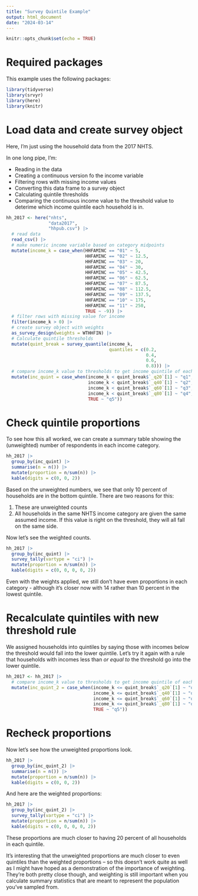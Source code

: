 ```yaml
---
title: "Survey Quintile Example"
output: html_document
date: "2024-03-14"
---
```


```r
knitr::opts_chunk$set(echo = TRUE)
```

# Required packages

This example uses the following packages:

```r
library(tidyverse)
library(srvyr)
library(here)
library(knitr)
```

# Load data and create survey object

Here, I'm just using the household data from the 2017 NHTS.

In one long pipe, I'm: 

* Reading in the data
* Creating a continuous version fo the income variable
* Filtering rows with missing income values
* Converting this data frame to a survey object 
* Calculating quintile thresholds
* Comparing the continuous income value to the threshold value to deterime 
which income quintile each household is in.

```r
hh_2017 <- here("nhts",
                "data2017",
                "hhpub.csv") |>
  # read data
  read_csv() |> 
  # make numeric income variable based on category midpoints
  mutate(income_k = case_when(HHFAMINC == "01" ~ 5, 
                              HHFAMINC == "02" ~ 12.5,
                              HHFAMINC == "03" ~ 20,
                              HHFAMINC == "04" ~ 30,
                              HHFAMINC == "05" ~ 42.5,
                              HHFAMINC == "06" ~ 62.5,
                              HHFAMINC == "07" ~ 87.5,
                              HHFAMINC == "08" ~ 112.5,
                              HHFAMINC == "09" ~ 137.5,
                              HHFAMINC == "10" ~ 175,
                              HHFAMINC == "11" ~ 250,
                              TRUE ~ -9)) |>
  # filter rows with missing value for income
  filter(income_k > 0) |> 
  # create survey object with weights
  as_survey_design(weights = WTHHFIN) |> 
  # Calculate quintile thresholds
  mutate(quint_break = survey_quantile(income_k, 
                                       quantiles = c(0.2, 
                                                     0.4, 
                                                     0.6, 
                                                     0.8))) |>
  # compare income_k value to thresholds to get income quintile of each HH
  mutate(inc_quint = case_when(income_k < quint_break$`_q20`[1] ~ "q1",
                               income_k < quint_break$`_q40`[1] ~ "q2",
                               income_k < quint_break$`_q60`[1] ~ "q3",
                               income_k < quint_break$`_q80`[1] ~ "q4",
                               TRUE ~ "q5"))
```

# Check quintile proportions

To see how this all worked, we can create a summary table showing the 
(unweighted) number of respondents in each income category.

```r
hh_2017 |>
  group_by(inc_quint) |>
  summarise(n = n()) |>
  mutate(proportion = n/sum(n)) |>
  kable(digits = c(0, 0, 2))
```

Based on the unweighted numbers, we see that only 10 percent of households
are in the bottom quintile. There are two reasons for this: 

1. These are unweighted counts
2. All households in the same NHTS income category are given the same 
assumed income. If this value is right on the threshold, they will all
fall on the same side.

Now let's see the weighted counts.

```r
hh_2017 |>
  group_by(inc_quint) |>
  survey_tally(vartype = "ci") |>
  mutate(proportion = n/sum(n)) |>
  kable(digits = c(0, 0, 0, 0, 2))
```

Even with the weights applied, we still don't have even proportions in each 
category - although it's closer now with 14 rather than 10 percent in the lowest
quintile. 

# Recalculate quintiles with new threshold rule

We assigned households into quintiles by saying those with incomes below the
threshold would fall into the lower quintile. Let's try it again with a rule that
households with incomes less than _or equal to_ the threshold go into the 
lower quintile.

```r
hh_2017 <- hh_2017 |>
  # compare income_k value to thresholds to get income quintile of each HH
  mutate(inc_quint_2 = case_when(income_k <= quint_break$`_q20`[1] ~ "q1",
                                 income_k <= quint_break$`_q40`[1] ~ "q2",
                                 income_k <= quint_break$`_q60`[1] ~ "q3",
                                 income_k <= quint_break$`_q80`[1] ~ "q4",
                                 TRUE ~ "q5"))
```


# Recheck proportions

Now let's see how the unweighted proportions look.

```r
hh_2017 |>
  group_by(inc_quint_2) |>
  summarise(n = n()) |>
  mutate(proportion = n/sum(n)) |>
  kable(digits = c(0, 0, 2))
```

And here are the weighted proportions:

```r
hh_2017 |>
  group_by(inc_quint_2) |>
  survey_tally(vartype = "ci") |>
  mutate(proportion = n/sum(n)) |>
  kable(digits = c(0, 0, 0, 0, 2))
```


These proportions are much closer to having 20 percent of all households in 
each quintile.

It's interesting that the unweighted proportions are much closer to even
quintiles than the weighted proportions -- so this doesn't work quite as well
as I might have hoped as a demonstration of the importance of weighting. They're
both pretty close though, and weighting is still important when you calculate
summary statistics that are meant to represent the population you've sampled
from.